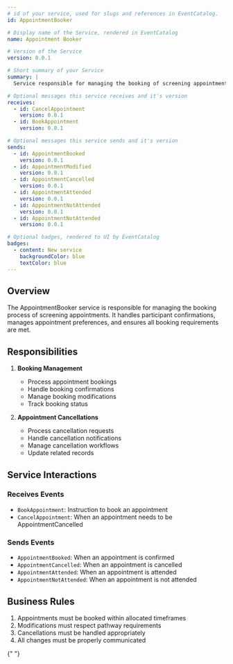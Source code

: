 ```yaml
---
# id of your service, used for slugs and references in EventCatalog.
id: AppointmentBooker

# Display name of the Service, rendered in EventCatalog
name: Appointment Booker

# Version of the Service
version: 0.0.1

# Short summary of your Service
summary: |
  Service responsible for managing the booking of screening appointments, handling participant confirmations, and managing appointment preferences.

# Optional messages this service receives and it's version
receives:
  - id: CancelAppointment
    version: 0.0.1
  - id: BookAppointment
    version: 0.0.1

# Optional messages this service sends and it's version
sends:
  - id: AppointmentBooked
    version: 0.0.1
  - id: AppointmentModified
    version: 0.0.1
  - id: AppointmentCancelled
    version: 0.0.1
  - id: AppointmentAttended
    version: 0.0.1
  - id: AppointmentNotAttended
    version: 0.0.1
  - id: AppointmentNotAttended
    version: 0.0.1

# Optional badges, rendered to UI by EventCatalog
badges:
  - content: New service
    backgroundColor: blue
    textColor: blue
---
```


## Overview

The AppointmentBooker service is responsible for managing the booking process of screening appointments. It handles participant confirmations, manages appointment preferences, and ensures all booking requirements are met.

## Responsibilities

1. **Booking Management**

   - Process appointment bookings
   - Handle booking confirmations
   - Manage booking modifications
   - Track booking status

2. **Appointment Cancellations**
   - Process cancellation requests
   - Handle cancellation notifications
   - Manage cancellation workflows
   - Update related records

## Service Interactions

### Receives Events

- `BookAppointment`: Instruction to book an appointment
- `CancelAppointment`: When an appointment needs to be AppointmentCancelled

### Sends Events

- `AppointmentBooked`: When an appointment is confirmed
- `AppointmentCancelled`: When an appointment is cancelled
- `AppointmentAttended`: When an appointment is attended
- `AppointmentNotAttended`: When an appointment is not attended

## Business Rules

1. Appointments must be booked within allocated timeframes
2. Modifications must respect pathway requirements
3. Cancellations must be handled appropriately
4. All changes must be properly communicated

<NodeGraph />{" "}
